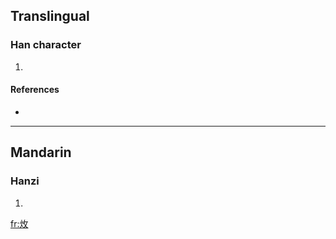 ==Translingual==

===Han character===
{{Han char|rn=86|rad=火|as=02|sn=6|four=|canj=火人大 (FOK)}}

# {{defn|Han|sort=火02}}

====References====
* {{Han ref|kx=0667.020|dkj=18899|hdz=32192.050|uh=7087|ud=28807}}

----

==Mandarin==

===Hanzi===
{{cmn-hanzi|pin=[[pò]] ([[po4]])|wg=p'o<sup>4</sup>}}

# {{defn|Mandarin|sort=火02}}

[[fr:炇]]